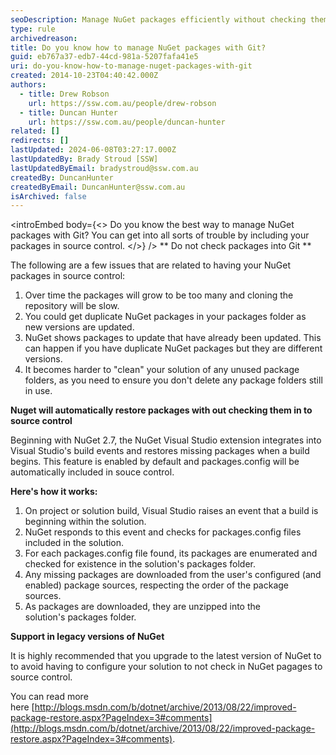 ```yaml
---
seoDescription: Manage NuGet packages efficiently without checking them into Git by leveraging automatic package restoration and avoiding version control issues.
type: rule
archivedreason:
title: Do you know how to manage NuGet packages with Git?
guid: eb767a37-edb7-44cd-981a-5207fafa41e5
uri: do-you-know-how-to-manage-nuget-packages-with-git
created: 2014-10-23T04:40:42.000Z
authors:
  - title: Drew Robson
    url: https://ssw.com.au/people/drew-robson
  - title: Duncan Hunter
    url: https://ssw.com.au/people/duncan-hunter
related: []
redirects: []
lastUpdated: 2024-06-08T03:27:17.000Z
lastUpdatedBy: Brady Stroud [SSW]
lastUpdatedByEmail: bradystroud@ssw.com.au
createdBy: DuncanHunter
createdByEmail: DuncanHunter@ssw.com.au
isArchived: false
---
```


<introEmbed
  body={<>
Do you know the best way to manage NuGet packages with Git? You can get into all sorts of trouble by including your packages in source control.
  </>}
/>
** Do not check packages into Git **

The following are a few issues that are related to having your NuGet packages in source control:

1. Over time the packages will grow to be too many and cloning the repository will be slow.
2. You could get duplicate NuGet packages in your packages folder as new versions are updated.
3. NuGet shows packages to update that have already been updated. This can happen if you have duplicate NuGet packages but they are different versions.
4. It becomes harder to "clean" your solution of any unused package folders, as you need to ensure you don't delete any package folders still in use.

**Nuget will automatically restore packages with out checking them in to source control**

Beginning with NuGet 2.7, the NuGet Visual Studio extension integrates into Visual Studio's build events and restores missing packages when a build begins. This feature is enabled by default and packages.config will be automatically included in souce control.

**Here's how it works:**

1. On project or solution build, Visual Studio raises an event that a build is beginning within the solution.
2. NuGet responds to this event and checks for packages.config files included in the solution.
3. For each packages.config file found, its packages are enumerated and checked for existence in the solution's packages folder.
4. Any missing packages are downloaded from the user's configured (and enabled) package sources, respecting the order of the package sources.
5. As packages are downloaded, they are unzipped into the solution's packages folder.

**Support in legacy versions of NuGet**

It is highly recommended that you upgrade to the latest version of NuGet to to avoid having to configure your solution to not check in NuGet pagages to source control.

You can read more here [http://blogs.msdn.com/b/dotnet/archive/2013/08/22/improved-package-restore.aspx?PageIndex=3#comments](http://blogs.msdn.com/b/dotnet/archive/2013/08/22/improved-package-restore.aspx?PageIndex=3#comments).
